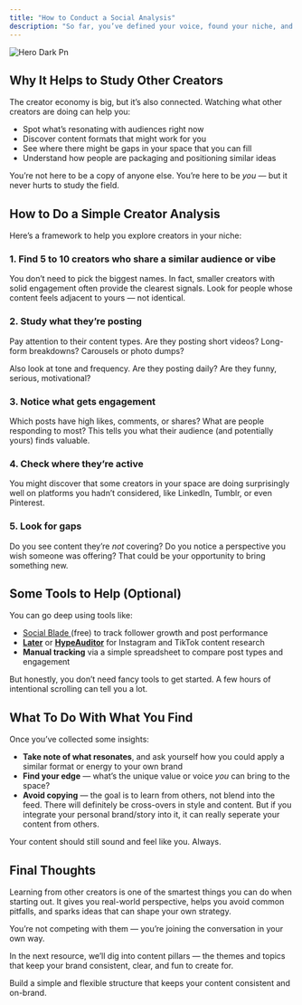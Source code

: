```yaml
---
title: "How to Conduct a Social Analysis"
description: "So far, you’ve defined your voice, found your niche, and picked the platforms that feel right for you. Now it’s time to take a look around and learn from others who are already out there creating in a similar space."
---
```


![Hero Dark Pn](/images/hero-dark.png)

## **Why It Helps to Study Other Creators**

The creator economy is big, but it’s also connected. Watching what other creators are doing can help you:

- Spot what’s resonating with audiences right now
- Discover content formats that might work for you
- See where there might be gaps in your space that you can fill
- Understand how people are packaging and positioning similar ideas

You’re not here to be a copy of anyone else. You’re here to be _you_ — but it never hurts to study the field.

## **How to Do a Simple Creator Analysis**

Here’s a framework to help you explore creators in your niche:

### **1. Find 5 to 10 creators who share a similar audience or vibe**

You don’t need to pick the biggest names. In fact, smaller creators with solid engagement often provide the clearest signals. Look for people whose content feels adjacent to yours — not identical.

### **2. Study what they’re posting**

Pay attention to their content types. Are they posting short videos? Long-form breakdowns? Carousels or photo dumps?

Also look at tone and frequency. Are they posting daily? Are they funny, serious, motivational?

### **3. Notice what gets engagement**

Which posts have high likes, comments, or shares? What are people responding to most? This tells you what their audience (and potentially yours) finds valuable.

### **4. Check where they’re active**

You might discover that some creators in your space are doing surprisingly well on platforms you hadn’t considered, like LinkedIn, Tumblr, or even Pinterest.

### **5. Look for gaps**

Do you see content they’re _not_ covering? Do you notice a perspective you wish someone was offering? That could be your opportunity to bring something new.

## **Some Tools to Help (Optional)**

You can go deep using tools like:

- [Social Blade ](https://socialblade.com/)(free) to track follower growth and post performance
- [**Later**](https://later.com/) or [**HypeAuditor**](https://hypeauditor.com/) for Instagram and TikTok content research
- **Manual tracking** via a simple spreadsheet to compare post types and engagement

But honestly, you don’t need fancy tools to get started. A few hours of intentional scrolling can tell you a lot.

## **What To Do With What You Find**

Once you’ve collected some insights:

- **Take note of what resonates**, and ask yourself how you could apply a similar format or energy to your own brand
- **Find your edge** — what’s the unique value or voice _you_ can bring to the space?
- **Avoid copying** — the goal is to learn from others, not blend into the feed. There will definitely be cross-overs in style and content. But if you integrate your personal brand/story into it, it can really seperate your content from others.

Your content should still sound and feel like you. Always.

## **Final Thoughts**

Learning from other creators is one of the smartest things you can do when starting out. It gives you real-world perspective, helps you avoid common pitfalls, and sparks ideas that can shape your own strategy.

You’re not competing with them — you’re joining the conversation in your own way.

In the next resource, we’ll dig into content pillars — the themes and topics that keep your brand consistent, clear, and fun to create for.

<Card title="All About Content Pillars" icon="heart" iconType="duotone">
  Build a simple and flexible structure that keeps your content consistent and on-brand.
</Card>